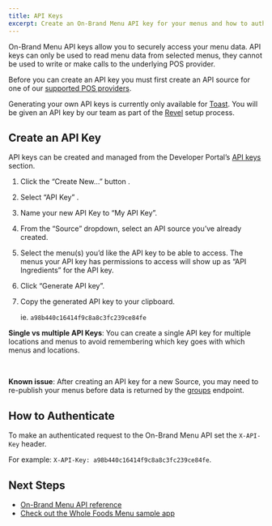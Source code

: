 ```yaml
---
title: API Keys
excerpt: Create an On-Brand Menu API key for your menus and how to authorize.
---
```


On-Brand Menu API keys allow you to securely access your menu data. API keys can only be used to read menu data from selected menus, they cannot be used to write or make calls to the underlying POS provider.

Before you can create an API key you must first create an API source for one of our [supported POS providers](/docs/on-brand-menu-api).

<Callout>Generating your own API keys is currently only available for [Toast](/docs/on-brand-menu-api/toast). You will be given an API key by our team as part of the [Revel](/docs/on-brand-menu-api/revel) setup process.</Callout>

## Create an API Key

API keys can be created and managed from the Developer Portal’s [API keys](https://developers.raydiant.com/api-keys) section.

1. Click the “Create New…” button <RaydiantIcon name="add" />.
2. Select “API Key” <RaydiantIcon name="api-keys" />.
3. Name your new API Key to “My API Key”.
4. From the “Source” dropdown, select an API source you’ve already created.
5. Select the menu(s) you’d like the API key to be able to access. The menus your API key has permissions to access will show up as “API Ingredients” for the API key.
6. Click “Generate API key”.
7. Copy the generated API key to your clipboard.

   ie. `a98b440c16414f9c8a8c3fc239ce84fe`

<Callout>**Single vs multiple API Keys**: You can create a single API key for multiple locations and menus to avoid remembering which key goes with which menus and locations.</Callout>

<br />

<Callout>**Known issue**: After creating an API key for a new Source, you may need to re-publish your menus before data is returned by the [groups](/docs/on-brand-menu-api/reference/get-groups) endpoint.</Callout>

## How to Authenticate

To make an authenticated request to the On-Brand Menu API set the `X-API-Key` header.

For example: `X-API-Key: a98b440c16414f9c8a8c3fc239ce84fe`.

## Next Steps

- [On-Brand Menu API reference](/docs/on-brand-menu-api/reference)
- [Check out the Whole Foods Menu sample app](/docs/get-started/sample-apps/whole-foods-menu)
